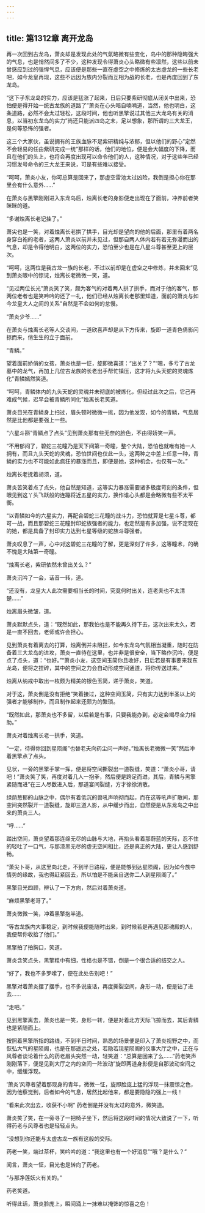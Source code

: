 ```yaml
---
---
---
```

title: 第1312章 离开龙岛
---



再一次回到古龙岛，萧炎却是发现此处的气氛略微有些变化，岛中的那种隐晦强大的气息，也是悄然间多了不少，这种发现令得萧炎心头略微有些凛然，这些以前未曾感应到过的强悍气息，应该便是那些一直在虚空之中修炼的太古虚龙的一些长老吧，如今龙皇再现，这些不远因为族内分裂而互相为战的长老，也是再度回到了东龙岛。

“这下子东龙岛的实力，应该是猛涨了起来，日后只要紫研彻底从闭关中出来，恐怕便是得开始一统古龙族的道路了”萧炎在心头暗自喃喃道，当然，他也明白，这条道路，必然不会太过轻松，这段时间，他也听黑擎说过其他三大龙岛有关的消息，以当初东龙岛的实力”尚还只能派四岛之末，足以想象，那所谓的三大龙王，是何等恐怖的强者。

这三个大家伙，虽说拥有的王族血脉不足紫研精纯与浓郁，但以他们的野心”定然不会轻易的任由紫研完成一统”那样的话，他们的地位，便是会大幅度的下降，而且在他们的头上，也将会再度出现可以命令他们的人，这种情况，对于这些年已经习惯发号命令的三大龙王来说，可是有些难以接受。

“呵呵，萧炎小友，你可总算是回来了，那虚空雷池太过凶险，我倒是担心你在那里会有什么意外……”

在萧炎与黑擎刚刚进入东龙岛后，烛离长老的身影便走出现在了面前，冲养前者笑眯眯的道。

“多谢烛离长老记挂了。”

萧尖也是一笑，对着烛离长老拱了拱手，目光却是望向的他的后面，那里有着两名身穿白袍的老者，这两人萧炎以前并未见过，但那自两人体内若有若无弥漫而出的气息，却是令得他明白，这两位的实力，恐怕至少也是在八星斗尊甚至更上的层次。

“呵呵，这两位是我古龙一族的长老，不过以前却是在虚空之中修炼，并未回来”见到萧炎眼中的惊诧，烛离长老微微一笑，道。

“见过两位长光”萧炎笑了笑，颇为客气的对着两人拱了拱手，而对于他的客气，那两位老者也是笑吟吟的还了一礼，他们已经从烛离长老那里知道，面前的萧炎与如今龙皇大人之间的关系”自然是不会如何的怠慢。

“萧炎少爷……”

在萧炎与烛离长老等人交谈间，一道欣喜声却是从下方传来，旋即一道青色倩影闪掠而来，俏生生的立于面前。

“青鳞。”

望着面前娇俏的女孩，萧炎也是一怔，旋即微喜道：“出关了？”“嗯，多亏了古龙墓中的龙气，再加上几位古龙族的长老出手帮忙镇压，这才将九头天蛇的灵魂炼化”青鳞嫣然笑道。

“呵呵，青鳞体内的九头天蛇的灵魂并未彻底的被炼化，但经过此次之后，它己再难成气候，迟早会被青鳞所同化”烛离长老笑道。

萧炎目光在青鳞身上扫过，眉头顿时微微一挑，因为他发现，如今的青鳞，气息居然是比他都是要强上一些。

“六星斗斟”青鳞点了点头”见到萧炎那有些无奈的脸色，不由得娇笑一声。

“不用郁闷了，碧蛇三花瞳乃是天下间第一奇瞳，整个大陆，恐怕也就唯有她一人拥有，而且九头天蛇的灵魂，恐怕世间也仅此一头，这两种之中差上任意一种，青鳞的实力也不可能如此疯狂的暴涨而且，即便是她，这种机会，也仅有一次。”

烛离长老抚着胡须，道。

萧炎苦笑着点了点头，他自然是知道，这等实力暴涨需要诸多极度苛刻的条件，但眼见到这丫头飞跃般的连蹦将近五星的实力，换作谁心头都是会略微有些不太平衡。

“以青鳞如今的六星实力，再配合碧蛇三花瞳的战斗力，恐怕就算是七星斗尊，都可一战，而且那碧蛇三花瞳封印蛇族强者的能力，也定然是有多加强，说不定现在的她，都是具备了封印实力达到七星等级的蛇族斗尊强者。

萧炎叹息了一声，心中对这碧蛇三花瞳的了解，更是深刻了许多，这等瞳术，的确不愧是大陆第一奇瞳。

“烛离长老，紫研依然未曾出关么？”

萧炎沉吟了一会，话音一转，道。

“还没有，龙皇大人此次需要相当长的时间，究竟何时出关，连老夫也不太清楚……”

烛离眉头微皱，道。

萧炎默默点头，道：“既然如此，那我怕也是不能再久待下去，这次出来太久，若是一直不回去，老师或许会担心。

见到萧炎有着离去的打算，烛离倒并未阻拦，如今东龙岛气氛相当凝重，随时在防备着三大龙岛的进攻，萧炎一直待在这里，也并非是很安全，当下略作沉吟，便是点了点头，道：“也好。”“萧炎小友，这空间玉简你且收好，日后若是有事要来我东龙岛，便将之捏碎，其中的空间之力会自动形成空间通道，将你传送过来。”

烛离从纳戒中取出一枚颇为精美的银色玉简，递于萧炎，笑道。

对于这，萧炎倒是没有拒绝”笑着接过，这种空间玉简，只有实力达到半圣以上的强者才能够制作，而且制作起来还颇为的繁琐。

“既然如此，那萧炎也不多留，以后若是有事，只要我能办到，必定会竭尽全力相助。”

萧炎对着烛离长老一拱手，笑道。

“一定，待得你回到星陨阁”也替老夫向药尘问一声好。”烛离长老微微一笑”然后冲着黑擎点了点头。

见状，一旁的黑擎手掌一挥，便是将空间撕裂出一道裂缝，笑道：“萧炎小哥，请吧！”萧炎笑了笑，再度对着几人一抱拳，然后便是跨足而进，其后，青鳞与黑擎紧随而进”在三人尽数进入后，那道宴间裂缝，方才徐徐消散。

绿荫葱郁的山脉之中，偶尔有着低沉的兽吼声响彻而起，而在这等吼声扩散间，那空间突然裂开一道裂缝，旋即三道人影，从中缓步而出，自然便是从东龙岛之中出来的萧炎三人。

“呼……”

踏出空间，萧炎望着那连绵无尽的山脉与大地，再抬头看着那蔚蓝的天际，忍不住的轻吐了一口气，与那漆黑无尽的虚无空间相比，还是真正的大陆，更让人感到舒畅。

“萧尖卜哥，从这里向北走，不到半日路程，便是能够到达星陨阁，因为如今族中情势的缘故，我也得赶紧回去，所以怕是不能亲自送你二人到星陨阁了。”

黑擎目光四顾，辨认了一下方向，然后对着萧炎道。

“麻烦黑擎老哥了。”

萧炎微微一笑，冲着黑擎抱半道。

“等古龙族内大事稳定，到时候我便能随时出来，到时候若是再遇见那魂殿的人，我便帮你收拾了他们。”

黑擎拍了拍胸口，笑道。

萧炎含笑点头，黑擎粗中有细，性格也是不错，倒是一个很合适的结交之人。

“好了，我也不多罗嗦了，便在此处告别吧！”

黑擎对着萧炎摆了摆手，也不多说废话，再度撕裂空间，身形一动，便是钻了进去……

“走吧。”

见到黑擎离去，萧炎也是一笑，身形一转，便是对着北方天际飞掠而去，其后青鳞也是紧随而上。

按照着黑擎所指的路线，不到半日时间，熟悉的场景便是印入了萧炎视野之中，而恢弘大气的星陨阁，也是在那遥远之处，若隐若现星陨阁的仪事大厅之中，正在与风尊者谈论着什么的药老眉头突然一动，轻笑道：“总算是回来了么……”药老笑声刚刚落下，便是见到大厅之内的空间一阵波动”旋即两道身影便是自那波动空间之中，缓缓浮现。

‘萧炎’风尊者望着那现身的青年，微微一怔，旋即脸庞上猛的浮现一抹震惊之色，因为他察觉到，后者如今的气息，居然比起他来，都是要隐隐的强上一线！

“看来此次出去，收获不小啊” 药老倒是并没有太过的意外，微笑道。

萧炎笑了笑，在一旁寻了一把椅子坐下，然后将这段时间的情况大致说了一下，听得药老与风尊者也是轻轻点头。

“没想到你还能与太虚古龙一族有这般的交际。

药老一笑，端过茶杯，笑吟吟的道：“我这里也有一个好消息”“哦？是什么？”

闻言，萧炎一怔，目光也是转向了药老。

“与那净莲妖火有关的。”

药老笑道。

听得此话，萧炎脸庞上，瞬间涌上一抹难以掩饰的惊喜之色！